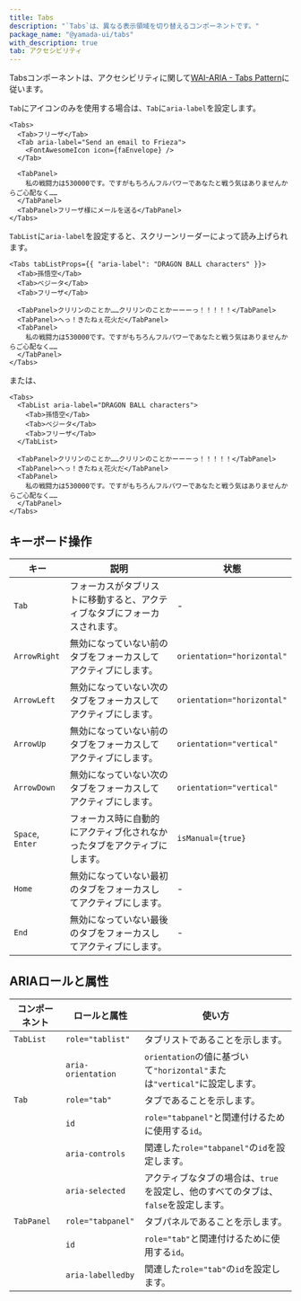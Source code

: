 ```yaml
---
title: Tabs
description: "`Tabs`は、異なる表示領域を切り替えるコンポーネントです。"
package_name: "@yamada-ui/tabs"
with_description: true
tab: アクセシビリティ
---
```


Tabsコンポーネントは、アクセシビリティに関して[WAI-ARIA - Tabs Pattern](https://www.w3.org/WAI/ARIA/apg/patterns/tabs)に従います。

`Tab`にアイコンのみを使用する場合は、`Tab`に`aria-label`を設定します。

```tsx live=false
<Tabs>
  <Tab>フリーザ</Tab>
  <Tab aria-label="Send an email to Frieza">
    <FontAwesomeIcon icon={faEnvelope} />
  </Tab>

  <TabPanel>
    私の戦闘力は530000です。ですがもちろんフルパワーであなたと戦う気はありませんからご心配なく……
  </TabPanel>
  <TabPanel>フリーザ様にメールを送る</TabPanel>
</Tabs>
```

`TabList`に`aria-label`を設定すると、スクリーンリーダーによって読み上げられます。

```tsx live=false
<Tabs tabListProps={{ "aria-label": "DRAGON BALL characters" }}>
  <Tab>孫悟空</Tab>
  <Tab>ベジータ</Tab>
  <Tab>フリーザ</Tab>

  <TabPanel>クリリンのことか……クリリンのことかーーーっ！！！！！</TabPanel>
  <TabPanel>へっ！きたねぇ花火だ</TabPanel>
  <TabPanel>
    私の戦闘力は530000です。ですがもちろんフルパワーであなたと戦う気はありませんからご心配なく……
  </TabPanel>
</Tabs>
```

または、

```tsx live=false
<Tabs>
  <TabList aria-label="DRAGON BALL characters">
    <Tab>孫悟空</Tab>
    <Tab>ベジータ</Tab>
    <Tab>フリーザ</Tab>
  </TabList>

  <TabPanel>クリリンのことか……クリリンのことかーーーっ！！！！！</TabPanel>
  <TabPanel>へっ！きたねぇ花火だ</TabPanel>
  <TabPanel>
    私の戦闘力は530000です。ですがもちろんフルパワーであなたと戦う気はありませんからご心配なく……
  </TabPanel>
</Tabs>
```

## キーボード操作

| キー             | 説明                                                                       | 状態                       |
| ---------------- | -------------------------------------------------------------------------- | -------------------------- |
| `Tab`            | フォーカスがタブリストに移動すると、アクティブなタブにフォーカスされます。 | -                          |
| `ArrowRight`     | 無効になっていない前のタブをフォーカスしてアクティブにします。             | `orientation="horizontal"` |
| `ArrowLeft`      | 無効になっていない次のタブをフォーカスしてアクティブにします。             | `orientation="horizontal"` |
| `ArrowUp`        | 無効になっていない前のタブをフォーカスしてアクティブにします。             | `orientation="vertical"`   |
| `ArrowDown`      | 無効になっていない次のタブをフォーカスしてアクティブにします。             | `orientation="vertical"`   |
| `Space`, `Enter` | フォーカス時に自動的にアクティブ化されなかったタブをアクティブにします。   | `isManual={true}`          |
| `Home`           | 無効になっていない最初のタブをフォーカスしてアクティブにします。           | -                          |
| `End`            | 無効になっていない最後のタブをフォーカスしてアクティブにします。           | -                          |

## ARIAロールと属性

| コンポーネント | ロールと属性       | 使い方                                                                              |
| -------------- | ------------------ | ----------------------------------------------------------------------------------- |
| `TabList`      | `role="tablist"`   | タブリストであることを示します。                                                    |
|                | `aria-orientation` | `orientation`の値に基づいて`"horizontal"`または`"vertical"`に設定します。           |
| `Tab`          | `role="tab"`       | タブであることを示します。                                                          |
|                | `id`               | `role="tabpanel"`と関連付けるために使用する`id`。                                   |
|                | `aria-controls`    | 関連した`role="tabpanel"`の`id`を設定します。                                       |
|                | `aria-selected`    | アクティブなタブの場合は、`true`を設定し、他のすべてのタブは、`false`を設定します。 |
| `TabPanel`     | `role="tabpanel"`  | タブパネルであることを示します。                                                    |
|                | `id`               | `role="tab"`と関連付けるために使用する`id`。                                        |
|                | `aria-labelledby`  | 関連した`role="tab"`の`id`を設定します。                                            |

